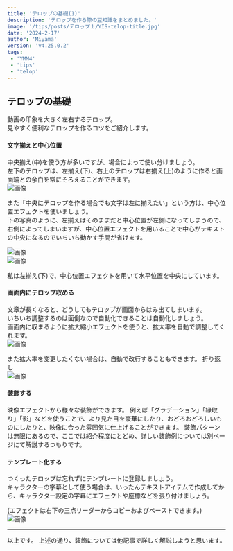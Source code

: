 ```yaml
---
title: 'テロップの基礎(1)'
description: 'テロップを作る際の豆知識をまとめました。'
image: '/tips/posts/テロップ１/YIS-telop-title.jpg'
date: '2024-2-17'
author: 'Miyama'
version: 'v4.25.0.2'
tags:
 - 'YMM4'
 - 'tips'
 - 'telop'
---
```


## テロップの基礎  
動画の印象を大きく左右するテロップ。  
見やすく便利なテロップを作るコツをご紹介します。  
  

#### 文字揃えと中心位置  
中央揃え(中)を使う方が多いですが、場合によって使い分けましょう。  
左下のテロップは、左揃え(下)、右上のテロップは右揃え(上)のように作ると画面端との余白を常にそろえることができます。  
![画像](/assets/tips/posts/テロップ１/YIS-telop1.jpg)  

また「中央にテロップを作る場合でも文字は左に揃えたい」という方は、中心位置エフェクトを使いましょう。  
下の写真のように、左揃えはそのままだと中心位置が左側になってしまうので、右側によってしまいますが、中心位置エフェクトを用いることで中心がテキストの中央になるのでいちいち動かす手間が省けます。  

![画像](/assets/tips/posts/テロップ１/YIS-telop2.jpg)    
![画像](/assets/tips/posts/テロップ１/YIS-telop3.jpg)

私は左揃え(下)で、中心位置エフェクトを用いて水平位置を中央にしています。  





#### 画面内にテロップ収める  
文章が長くなると、どうしてもテロップが画面からはみ出てしまいます。  
いちいち調整するのは面倒なので自動化できることは自動化しましょう。  
画面内に収まるように拡大縮小エフェクトを使うと、拡大率を自動で調整してくれます。  
![画像](/assets/tips/posts/テロップ１/YIS-telop4.jpg)    

また拡大率を変更したくない場合は、自動で改行することもできます。
折り返し  
![画像](/assets/tips/posts/テロップ１/YIS-telop6.jpg)





#### 装飾する
映像エフェクトから様々な装飾ができます。
例えば「グラデーション」「縁取り」「影」などを使うことで、より見た目を豪華にしたり、おどろおどろしいものにしたりと、映像に合った雰囲気に仕上げることができます。
装飾パターンは無限にあるので、ここでは紹介程度にとどめ、詳しい装飾例については別ページにて解説するつもりです。  





#### テンプレート化する  
つくったテロップは忘れずにテンプレートに登録しましょう。  
キャラクターの字幕として使う場合は、いったんテキストアイテムで作成してから、キャラクター設定の字幕にエフェクトや座標などを張り付けましょう。  

(エフェクトは右下の三点リーダーからコピーおよびペーストできます。)   
![画像](/assets/tips/posts/テロップ１/YIS-telop5.jpg)



---
以上です。
上述の通り、装飾については他記事で詳しく解説しようと思います。
